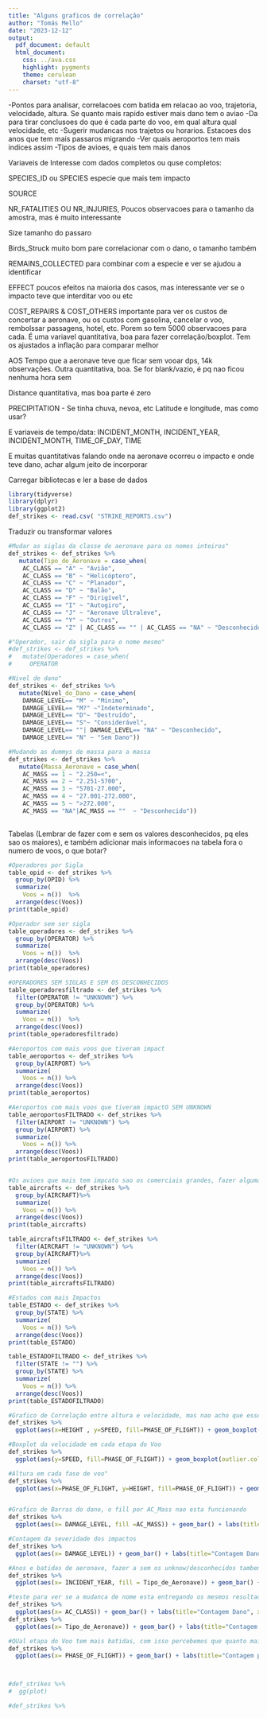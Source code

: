 ---
title: "Alguns graficos de correlação"
author: "Tomás Mello"
date: "2023-12-12"
output:
  pdf_document: default
  html_document:
    css: ../ava.css
    highlight: pygments
    theme: cerulean
    charset: "utf-8"
---
-Pontos para analisar, correlacoes com batida em relacao ao voo, trajetoria, velocidade, altura. Se quanto mais rapido estiver mais dano tem o aviao
-Da para tirar conclusoes do que é cada parte do voo, em qual altura qual velocidade, etc
-Sugerir mudancas nos trajetos ou horarios. Estacoes dos anos que tem mais passaros migrando
-Ver quais aeroportos tem mais indices assim
-Tipos de avioes, e quais tem mais danos

Variaveis de Interesse com dados completos ou quse completos:

SPECIES_ID ou SPECIES especie que mais tem impacto

SOURCE

NR_FATALITIES OU NR_INJURIES, Poucos observacoes para o tamanho da amostra, mas é muito interessante

Size tamanho do passaro

Birds_Struck muito bom pare correlacionar com o dano, o tamanho também

REMAINS_COLLECTED para combinar com a especie e ver se ajudou a identificar

EFFECT poucos efeitos na maioria dos casos, mas interessante ver se o impacto teve que interditar voo ou etc

COST_REPAIRS & COST_OTHERS importante para ver os custos de concertar a aeronave, ou os custos com gasolina, cancelar o voo, rembolssar passagens, hotel, etc. Porem so tem 5000 observacoes para cada. É uma variavel quantitativa, boa para fazer correlação/boxplot. Tem os ajustados a inflação para 
comparar melhor

AOS Tempo que a aeronave teve que ficar sem vooar dps, 14k observações. Outra quantitativa, boa. Se for blank/vazio, é pq nao ficou nenhuma hora sem

Distance quantitativa, mas boa parte é zero

PRECIPITATION - Se tinha chuva, nevoa, etc
Latitude e longitude, mas como usar?

E variaveis de tempo/data: INCIDENT_MONTH, INCIDENT_YEAR, INCIDENT_MONTH, TIME_OF_DAY, TIME

E muitas quantitativas falando onde na aeronave ocorreu o impacto e onde teve dano, achar algum jeito de incorporar


Carregar bibliotecas e ler a base de dados
```{r message=FALSE, warning=FALSE}
library(tidyverse)
library(dplyr)
library(ggplot2)
def_strikes <- read.csv( "STRIKE_REPORTS.csv")
```

Traduzir ou transformar valores
```{r}
#Mudar as siglas da classe de aeronave para os nomes inteiros"
def_strikes <- def_strikes %>%
   mutate(Tipo_de_Aeronave = case_when(
    AC_CLASS == "A" ~ "Avião",
    AC_CLASS == "B" ~ "Helicóptero",
    AC_CLASS == "C" ~ "Planador",
    AC_CLASS == "D" ~ "Balão",
    AC_CLASS == "F" ~ "Dirigível",
    AC_CLASS == "I" ~ "Autogiro",
    AC_CLASS == "J" ~ "Aeronave Ultraleve",
    AC_CLASS == "Y" ~ "Outros",
    AC_CLASS == "Z" | AC_CLASS == "" | AC_CLASS == "NA" ~ "Desconhecido"))

#"Operador, sair da sigla para o nome mesmo"
#def_strikes <- def_strikes %>%
#   mutate(Operadores = case_when(
#     OPERATOR

#Nivel de dano"
def_strikes <- def_strikes %>%
   mutate(Nível_do_Dano = case_when(
    DAMAGE_LEVEL== "M" ~ "Mínimo",
    DAMAGE_LEVEL== "M?" ~"Indeterminado",
    DAMAGE_LEVEL== "D"~ "Destruído",
    DAMAGE_LEVEL== "S"~ "Considerável",
    DAMAGE_LEVEL== ""| DAMAGE_LEVEL== "NA" ~ "Desconhecido",
    DAMAGE_LEVEL== "N" ~ "Sem Dano"))

#Mudando as dummys de massa para a massa
def_strikes <- def_strikes %>%
   mutate(Massa_Aeronave = case_when(
    AC_MASS == 1 ~ "2.250=<",
    AC_MASS == 2 ~ "2.251-5700",
    AC_MASS == 3 ~ "5701-27.000",
    AC_MASS == 4 ~ "27.001-272.000",
    AC_MASS == 5 ~ ">272.000",
    AC_MASS == "NA"|AC_MASS == ""  ~ "Desconhecido"))
    
```

Tabelas (Lembrar de fazer com e sem os valores desconhecidos, pq eles sao os maiores), e também adicionar mais informacoes na tabela fora o numero de voos, o que botar?
```{r}
#Operadores por Sigla
table_opid <- def_strikes %>%
  group_by(OPID) %>%
  summarize(
    Voos = n())  %>%
  arrange(desc(Voos))
print(table_opid)

#Operador sem ser sigla
table_operadores <- def_strikes %>%
  group_by(OPERATOR) %>%
  summarize(
    Voos = n())  %>%
  arrange(desc(Voos))
print(table_operadores)

#OPERADORES SEM SIGLAS E SEM OS DESCONHECIDOS
table_operadoresfiltrado <- def_strikes %>%
  filter(OPERATOR != "UNKNOWN") %>%
  group_by(OPERATOR) %>%
  summarize(
    Voos = n())  %>%
  arrange(desc(Voos))
print(table_operadoresfiltrado)

#Aeroportos com mais voos que tiveram impact
table_aeroportos <- def_strikes %>%
  group_by(AIRPORT) %>%
  summarize(
    Voos = n()) %>%
  arrange(desc(Voos))
print(table_aeroportos)

#Aeroportos com mais voos que tiveram impactO SEM UNKNOWN
table_aeroportosFILTRADO <- def_strikes %>%
  filter(AIRPORT != "UNKNOWN") %>%
  group_by(AIRPORT) %>%
  summarize(
    Voos = n()) %>%
  arrange(desc(Voos))
print(table_aeroportosFILTRADO)


#Os avioes que mais tem impcato sao os comerciais grandes, fazer alguma analise de correlação com o dano, porque acho que eles nao tem muitos danos
table_aircrafts <- def_strikes %>%
  group_by(AIRCRAFT)%>%
  summarize(
    Voos = n()) %>%
  arrange(desc(Voos))
print(table_aircrafts)

table_aircraftsFILTRADO <- def_strikes %>%
  filter(AIRCRAFT != "UNKNOWN") %>%
  group_by(AIRCRAFT)%>%
  summarize(
    Voos = n()) %>%
  arrange(desc(Voos))
print(table_aircraftsFILTRADO)

#Estados com mais Impactos
table_ESTADO <- def_strikes %>%
  group_by(STATE) %>%
  summarize(
    Voos = n()) %>%
  arrange(desc(Voos))
print(table_ESTADO)

table_ESTADOFILTRADO <- def_strikes %>%
  filter(STATE != "") %>%
  group_by(STATE) %>%
  summarize(
    Voos = n()) %>%
  arrange(desc(Voos))
print(table_ESTADOFILTRADO)
```

```{r, fig.width =10}
#Grafico de Correlação entre altura e velocidade, mas nao acho que esse seja bom, pois são duas variaveis quantitativas
def_strikes %>%
  ggplot(aes(x=HEIGHT , y=SPEED, fill=PHASE_OF_FLIGHT)) + geom_boxplot(outlier.color = "red", outlier.size = 2, outlier.fill="red") + labs(title = "Correlação Altura x Velocidade", x="Altura", y="Velocidade", fill="Fase do Voo")

#Boxplot da velocidade em cada etapa do Voo
def_strikes %>%
  ggplot(aes(y=SPEED, fill=PHASE_OF_FLIGHT)) + geom_boxplot(outlier.color = "red", outlier.size = 2, outlier.fill="red") + labs(title = "Velocidade em cada Etapa do Voo", y="Velocidade", fill="Fase do Voo")

#Altura em cada fase de voo"
def_strikes %>%
  ggplot(aes(x=PHASE_OF_FLIGHT, y=HEIGHT, fill=PHASE_OF_FLIGHT)) + geom_boxplot(outlier.color = "red", outlier.size = 2, outlier.fill="red") + labs(title = "Altura em cada Etapa do Voo", y="Altura", x = "Fase de Voo")


#Grafico de Barras do dano, o fill por AC_Mass nao esta funcionando
def_strikes %>%
  ggplot(aes(x= DAMAGE_LEVEL, fill =AC_MASS)) + geom_bar() + labs(title="Contagem Dano", x="Severidade", y="Ocorrencias")

#Contagem da severidade dos impactos
def_strikes %>%
  ggplot(aes(x= DAMAGE_LEVEL)) + geom_bar() + labs(title="Contagem Dano", x="Severidade", y="Ocorrencias")

#Anos e batidas de aeronave, fazer a sem os unknow/desconhecidos tambem mais para frente
def_strikes %>%
  ggplot(aes(x= INCIDENT_YEAR, fill = Tipo_de_Aeronave)) + geom_bar() + labs(title="Strikes por Ano", x="Severidade", y="Ocorrencias", fill="Tipos de Aeronave")

#teste para ver se a mudanca de nome esta entregando os mesmos resultados para a contagem de ocorrencias com cada tipo de aeronave
def_strikes %>%
  ggplot(aes(x= AC_CLASS)) + geom_bar() + labs(title="Contagem Dano", x="Tipo", y="Ocorrencias")
def_strikes %>%
  ggplot(aes(x= Tipo_de_Aeronave)) + geom_bar() + labs(title="Contagem Dano", x="Tipo", y="Ocorrencias")

#QUal etapa do Voo tem mais batidas, com isso percebemos que quanto mais baixo mais bate, o que é logico, porque as avez nao voam super alto
def_strikes %>%
  ggplot(aes(x= PHASE_OF_FLIGHT)) + geom_bar() + labs(title="Contagem por Etapa", x="Etapa", y="Ocorrencias")



#def_strikes %>%
#  gg(plot)

#def_strikes %>%
  
```

